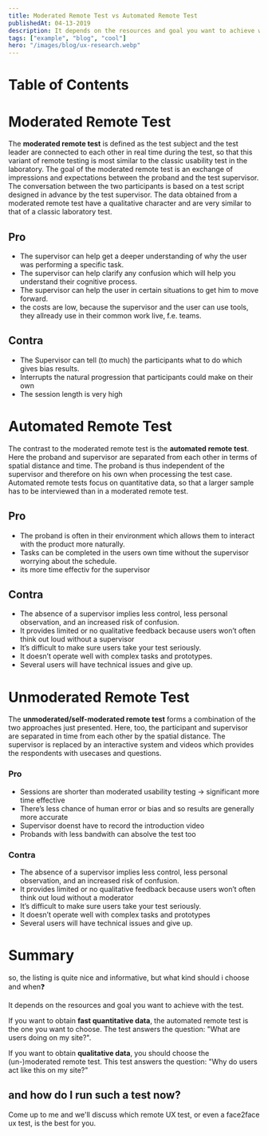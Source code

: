 ```yaml
---
title: Moderated Remote Test vs Automated Remote Test
publishedAt: 04-13-2019
description: It depends on the resources and goal you want to achieve with the test which one to chose.
tags: ["example", "blog", "cool"]
hero: "/images/blog/ux-research.webp"
---
```


# Table of Contents

# Moderated Remote Test

The **moderated remote test** is defined as the test subject and the test leader are connected to each other in real time during the test, so that this variant of remote testing is most similar to the classic usability test in the laboratory. The goal of the moderated remote test is an exchange of impressions and expectations between the proband and the test supervisor. The conversation between the two participants is based on a test script designed in advance by the test supervisor. The data obtained from a moderated remote test have a qualitative character and are very similar to that of a classic laboratory test.

## Pro

- The supervisor can help get a deeper understanding of why the user was performing a specific task.
- The supervisor can help clarify any confusion which will help you understand their cognitive process.
- The supervisor can help the user in certain situations to get him to move forward.
- the costs are low, because the supervisor and the user can use tools, they allready use in their common work live, f.e. teams.

## Contra

- The Supervisor can tell (to much) the participants what to do which gives bias results.
- Interrupts the natural progression that participants could make on their own
- The session length is very high

# Automated Remote Test

The contrast to the moderated remote test is the **automated remote test**. Here the proband and supervisor are separated from each other in terms of spatial distance and time. The proband is thus independent of the supervisor and therefore on his own when processing the test case. Automated remote tests focus on quantitative data, so that a larger sample has to be interviewed than in a moderated remote test.

## Pro

- The proband is often in their environment which allows them to interact with the product more naturally.
- Tasks can be completed in the users own time without the supervisor worrying about the schedule.
- its more time effectiv for the supervisor

## Contra

- The absence of a supervisor implies less control, less personal observation, and an increased risk of confusion.
- It provides limited or no qualitative feedback because users won’t often think out loud without a supervisor
- It’s difficult to make sure users take your test seriously.
- It doesn’t operate well with complex tasks and prototypes.
- Several users will have technical issues and give up.

# Unmoderated Remote Test

The **unmoderated/self-moderated remote test** forms a combination of the two approaches just presented. Here, too, the participant and supervisor are separated in time from each other by the spatial distance. The supervisor is replaced by an interactive system and videos which provides the respondents with usecases and questions.

### Pro

- Sessions are shorter than moderated usability testing → significant more time effective
- There’s less chance of human error or bias and so results are generally more accurate
- Supervisor doenst have to record the introduction video
- Probands with less bandwith can absolve the test too

### Contra

- The absence of a supervisor implies less control, less personal observation, and an increased risk of confusion.
- It provides limited or no qualitative feedback because users won’t often think out loud without a moderator
- It’s difficult to make sure users take your test seriously.
- It doesn’t operate well with complex tasks and prototypes
- Several users will have technical issues and give up.

# Summary

<Callout>so, the listing is quite nice and informative, but what kind should i choose and when❓</Callout>

It depends on the resources and goal you want to achieve with the test.

If you want to obtain **fast quantitative data**, the automated remote test is the one you want to choose. The test answers the question: "What are users doing on my site?".

If you want to obtain **qualitative data**, you should choose the (un-)moderated remote test. This test answers the question: "Why do users act like this on my site?"

## and how do I run such a test now? 

Come up to me and we'll discuss which remote UX test, or even a face2face ux test, is the best for you.
